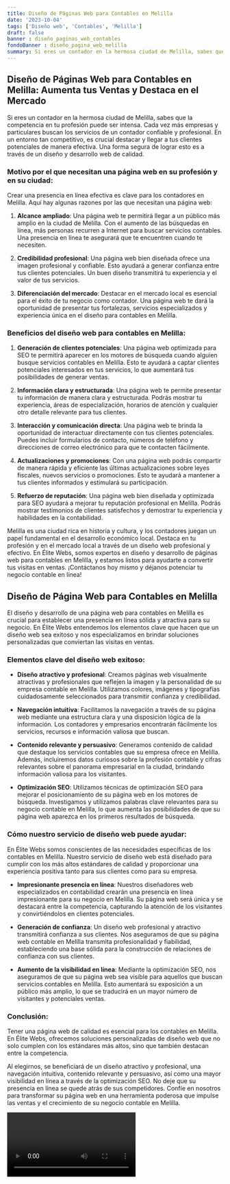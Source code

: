 ```yaml
---
title: Diseño de Páginas Web para Contables en Melilla
date: '2023-10-04'
tags: ['Diseño web', 'Contables', 'Melilla']
draft: false
banner : diseño_paginas_web_contables
fondoBanner : diseño_pagina_web_melilla
summary: Si eres un contador en la hermosa ciudad de Melilla, sabes que la competencia en tu profesión puede ser intensa. Cada vez más empresas y particulares buscan los servicios de un contador confiable y profesional. En un entorno tan competitivo, es crucial destacar y llegar a tus clientes potenciales de manera efectiva. Una forma segura de lograr esto es a través de un diseño y desarrollo web de calidad.
---
```


## Diseño de Páginas Web para Contables en Melilla: Aumenta tus Ventas y Destaca en el Mercado

Si eres un contador en la hermosa ciudad de Melilla, sabes que la competencia en tu profesión puede ser intensa. Cada vez más empresas y particulares buscan los servicios de un contador confiable y profesional. En un entorno tan competitivo, es crucial destacar y llegar a tus clientes potenciales de manera efectiva. Una forma segura de lograr esto es a través de un diseño y desarrollo web de calidad.

### Motivo por el que necesitan una página web en su profesión y en su ciudad:

Crear una presencia en línea efectiva es clave para los contadores en Melilla. Aquí hay algunas razones por las que necesitan una página web:

1. **Alcance ampliado**: Una página web te permitirá llegar a un público más amplio en la ciudad de Melilla. Con el aumento de las búsquedas en línea, más personas recurren a Internet para buscar servicios contables. Una presencia en línea te asegurará que te encuentren cuando te necesiten.

2. **Credibilidad profesional**: Una página web bien diseñada ofrece una imagen profesional y confiable. Esto ayudará a generar confianza entre tus clientes potenciales. Un buen diseño transmitirá tu experiencia y el valor de tus servicios.

3. **Diferenciación del mercado**: Destacar en el mercado local es esencial para el éxito de tu negocio como contador. Una página web te dará la oportunidad de presentar tus fortalezas, servicios especializados y experiencia única en el diseño para contables en Melilla.

### Beneficios del diseño web para contables en Melilla:

1. **Generación de clientes potenciales**: Una página web optimizada para SEO te permitirá aparecer en los motores de búsqueda cuando alguien busque servicios contables en Melilla. Esto te ayudará a captar clientes potenciales interesados en tus servicios, lo que aumentará tus posibilidades de generar ventas.

2. **Información clara y estructurada**: Una página web te permite presentar tu información de manera clara y estructurada. Podrás mostrar tu experiencia, áreas de especialización, horarios de atención y cualquier otro detalle relevante para tus clientes.

3. **Interacción y comunicación directa**: Una página web te brinda la oportunidad de interactuar directamente con tus clientes potenciales. Puedes incluir formularios de contacto, números de teléfono y direcciones de correo electrónico para que te contacten fácilmente.

4. **Actualizaciones y promociones**: Con una página web podrás compartir de manera rápida y eficiente las últimas actualizaciones sobre leyes fiscales, nuevos servicios o promociones. Esto te ayudará a mantener a tus clientes informados y estimulará su participación.

5. **Refuerzo de reputación**: Una página web bien diseñada y optimizada para SEO ayudará a mejorar tu reputación profesional en Melilla. Podrás mostrar testimonios de clientes satisfechos y demostrar tu experiencia y habilidades en la contabilidad.

Melilla es una ciudad rica en historia y cultura, y los contadores juegan un papel fundamental en el desarrollo económico local. Destaca en tu profesión y en el mercado local a través de un diseño web profesional y efectivo. En Élite Webs, somos expertos en diseño y desarrollo de páginas web para contables en Melilla, y estamos listos para ayudarte a convertir tus visitas en ventas. ¡Contáctanos hoy mismo y déjanos potenciar tu negocio contable en línea!

<GifSeo />

<Cta />

## Diseño de Página Web para Contables en Melilla

El diseño y desarrollo de una página web para contables en Melilla es crucial para establecer una presencia en línea sólida y atractiva para su negocio. En Élite Webs entendemos los elementos clave que hacen que un diseño web sea exitoso y nos especializamos en brindar soluciones personalizadas que conviertan las visitas en ventas.

### Elementos clave del diseño web exitoso:

- **Diseño atractivo y profesional**: Creamos páginas web visualmente atractivas y profesionales que reflejen la imagen y la personalidad de su empresa contable en Melilla. Utilizamos colores, imágenes y tipografías cuidadosamente seleccionados para transmitir confianza y credibilidad.

- **Navegación intuitiva**: Facilitamos la navegación a través de su página web mediante una estructura clara y una disposición lógica de la información. Los contadores y empresarios encontrarán fácilmente los servicios, recursos e información valiosa que buscan.

- **Contenido relevante y persuasivo**: Generamos contenido de calidad que destaque los servicios contables que su empresa ofrece en Melilla. Además, incluiremos datos curiosos sobre la profesión contable y cifras relevantes sobre el panorama empresarial en la ciudad, brindando información valiosa para los visitantes.

- **Optimización SEO**: Utilizamos técnicas de optimización SEO para mejorar el posicionamiento de su página web en los motores de búsqueda. Investigamos y utilizamos palabras clave relevantes para su negocio contable en Melilla, lo que aumenta las posibilidades de que su página web aparezca en los primeros resultados de búsqueda.

### Cómo nuestro servicio de diseño web puede ayudar:

En Élite Webs somos conscientes de las necesidades específicas de los contables en Melilla. Nuestro servicio de diseño web está diseñado para cumplir con los más altos estándares de calidad y proporcionar una experiencia positiva tanto para sus clientes como para su empresa.

- **Impresionante presencia en línea**: Nuestros diseñadores web especializados en contabilidad crearán una presencia en línea impresionante para su negocio en Melilla. Su página web será única y se destacará entre la competencia, capturando la atención de los visitantes y convirtiéndolos en clientes potenciales.

- **Generación de confianza**: Un diseño web profesional y atractivo transmitirá confianza a sus clientes. Nos aseguramos de que su página web contable en Melilla transmita profesionalidad y fiabilidad, estableciendo una base sólida para la construcción de relaciones de confianza con sus clientes.

- **Aumento de la visibilidad en línea**: Mediante la optimización SEO, nos aseguramos de que su página web sea visible para aquellos que buscan servicios contables en Melilla. Esto aumentará su exposición a un público más amplio, lo que se traducirá en un mayor número de visitantes y potenciales ventas.

### Conclusión:

Tener una página web de calidad es esencial para los contables en Melilla. En Élite Webs, ofrecemos soluciones personalizadas de diseño web que no solo cumplen con los estándares más altos, sino que también destacan entre la competencia.

Al elegirnos, se beneficiará de un diseño atractivo y profesional, una navegación intuitiva, contenido relevante y persuasivo, así como una mayor visibilidad en línea a través de la optimización SEO. No deje que su presencia en línea se quede atrás de sus competidores. Confíe en nosotros para transformar su página web en una herramienta poderosa que impulse las ventas y el crecimiento de su negocio contable en Melilla.

<Video />

<CtaBot job='Contables' city='Melilla'/>

<Gmaps query='Melilla+españa+maps' />